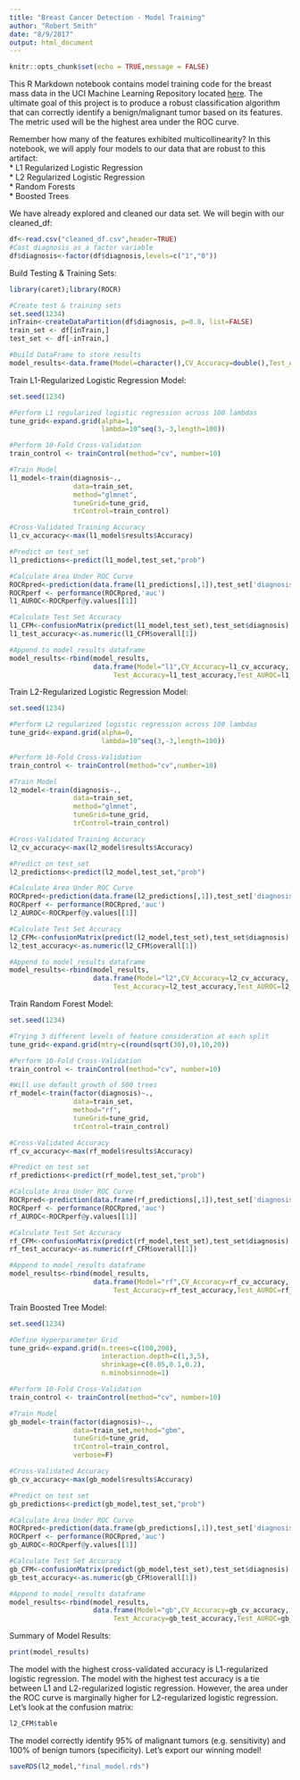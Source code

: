 ```yaml
---
title: "Breast Cancer Detection - Model Training"
author: "Robert Smith"
date: "8/9/2017"
output: html_document
---
```


```r
knitr::opts_chunk$set(echo = TRUE,message = FALSE)
```
This R Markdown notebook contains model training code for the breast mass data in the UCI Machine Learning Repository located [here](https://archive.ics.uci.edu/ml/datasets/Breast+Cancer+Wisconsin+(Diagnostic)). The ultimate goal of this project is to produce a robust classification algorithm that can correctly identify a benign/malignant tumor based on its features. The metric used will be the highest area under the ROC curve.

Remember how many of the features exhibited multicollinearity? In this notebook, we will apply four models to our data that are robust to this artifact:  
  * L1 Regularized Logistic Regression  
  * L2 Regularized Logistic Regression  
  * Random Forests  
  * Boosted Trees  

We have already explored and cleaned our data set. We will begin with our cleaned_df:
```r
df<-read.csv("cleaned_df.csv",header=TRUE)
#Cast diagnosis as a factor variable
df$diagnosis<-factor(df$diagnosis,levels=c("1","0"))
```

Build Testing & Training Sets:
```r
library(caret);library(ROCR)

#Create test & training sets
set.seed(1234)
inTrain<-createDataPartition(df$diagnosis, p=0.8, list=FALSE)
train_set <- df[inTrain,]
test_set <- df[-inTrain,]

#Build DataFrame to store results
model_results<-data.frame(Model=character(),CV_Accuracy=double(),Test_Accuracy=double(),Test_AUROC=double())
```

Train L1-Regularized Logistic Regression Model:
```r
set.seed(1234)

#Perform L1 regularized logistic regression across 100 lambdas
tune_grid<-expand.grid(alpha=1,
                       lambda=10^seq(3,-3,length=100))

#Perform 10-Fold Cross-Validation
train_control <- trainControl(method="cv", number=10)

#Train Model
l1_model<-train(diagnosis~.,
                data=train_set,
                method="glmnet",
                tuneGrid=tune_grid,
                trControl=train_control)

#Cross-Validated Training Accuracy
l1_cv_accuracy<-max(l1_model$results$Accuracy)

#Predict on test_set
l1_predictions<-predict(l1_model,test_set,"prob")

#Calculate Area Under ROC Curve
ROCRpred<-prediction(data.frame(l1_predictions[,1]),test_set['diagnosis'])
ROCRperf <- performance(ROCRpred,'auc')
l1_AUROC<-ROCRperf@y.values[[1]]

#Calculate Test Set Accuracy
l1_CFM<-confusionMatrix(predict(l1_model,test_set),test_set$diagnosis)
l1_test_accuracy<-as.numeric(l1_CFM$overall[1])

#Append to model_results dataframe
model_results<-rbind(model_results,
                     data.frame(Model="l1",CV_Accuracy=l1_cv_accuracy,
                          Test_Accuracy=l1_test_accuracy,Test_AUROC=l1_AUROC))
```

Train L2-Regularized Logistic Regression Model:
```r
set.seed(1234)

#Perform L2 regularized logistic regression across 100 lambdas
tune_grid<-expand.grid(alpha=0,
                       lambda=10^seq(3,-3,length=100))

#Perform 10-Fold Cross-Validation
train_control <- trainControl(method="cv",number=10)

#Train Model
l2_model<-train(diagnosis~.,
                data=train_set,
                method="glmnet",
                tuneGrid=tune_grid,
                trControl=train_control)

#Cross-Validated Training Accuracy
l2_cv_accuracy<-max(l2_model$results$Accuracy)

#Predict on test_set
l2_predictions<-predict(l2_model,test_set,"prob")

#Calculate Area Under ROC Curve
ROCRpred<-prediction(data.frame(l2_predictions[,1]),test_set['diagnosis'])
ROCRperf <- performance(ROCRpred,'auc')
l2_AUROC<-ROCRperf@y.values[[1]]

#Calculate Test Set Accuracy
l2_CFM<-confusionMatrix(predict(l2_model,test_set),test_set$diagnosis)
l2_test_accuracy<-as.numeric(l2_CFM$overall[1])

#Append to model_results dataframe
model_results<-rbind(model_results,
                     data.frame(Model="l2",CV_Accuracy=l2_cv_accuracy,
                          Test_Accuracy=l2_test_accuracy,Test_AUROC=l2_AUROC))
```

Train Random Forest Model:
```r
set.seed(1234)

#Trying 3 different levels of feature consideration at each split
tune_grid<-expand.grid(mtry=c(round(sqrt(30),0),10,20))

#Perform 10-Fold Cross-Validation
train_control <- trainControl(method="cv", number=10)

#Will use default growth of 500 trees
rf_model<-train(factor(diagnosis)~.,
                data=train_set,
                method="rf",
                tuneGrid=tune_grid,
                trControl=train_control)

#Cross-Validated Accuracy
rf_cv_accuracy<-max(rf_model$results$Accuracy)

#Predict on test set
rf_predictions<-predict(rf_model,test_set,"prob")

#Calculate Area Under ROC Curve
ROCRpred<-prediction(data.frame(rf_predictions[,1]),test_set['diagnosis'])
ROCRperf <- performance(ROCRpred,'auc')
rf_AUROC<-ROCRperf@y.values[[1]]

#Calculate Test Set Accuracy
rf_CFM<-confusionMatrix(predict(rf_model,test_set),test_set$diagnosis)
rf_test_accuracy<-as.numeric(rf_CFM$overall[1])

#Append to model_results dataframe
model_results<-rbind(model_results,
                     data.frame(Model="rf",CV_Accuracy=rf_cv_accuracy,
                          Test_Accuracy=rf_test_accuracy,Test_AUROC=rf_AUROC))
```

Train Boosted Tree Model:
```r
set.seed(1234)

#Define Hyperparameter Grid
tune_grid<-expand.grid(n.trees=c(100,200),
                       interaction.depth=c(1,3,5),
                       shrinkage=c(0.05,0.1,0.2),
                       n.minobsinnode=1)

#Perform 10-Fold Cross-Validation
train_control <- trainControl(method="cv", number=10)

#Train Model
gb_model<-train(factor(diagnosis)~.,
                data=train_set,method="gbm",
                tuneGrid=tune_grid,
                trControl=train_control,
                verbose=F)

#Cross-Validated Accuracy
gb_cv_accuracy<-max(gb_model$results$Accuracy)

#Predict on test set
gb_predictions<-predict(gb_model,test_set,"prob")

#Calculate Area Under ROC Curve
ROCRpred<-prediction(data.frame(gb_predictions[,1]),test_set['diagnosis'])
ROCRperf <- performance(ROCRpred,'auc')
gb_AUROC<-ROCRperf@y.values[[1]]

#Calculate Test Set Accuracy
gb_CFM<-confusionMatrix(predict(gb_model,test_set),test_set$diagnosis)
gb_test_accuracy<-as.numeric(gb_CFM$overall[1])

#Append to model_results dataframe
model_results<-rbind(model_results,
                     data.frame(Model="gb",CV_Accuracy=gb_cv_accuracy,
                          Test_Accuracy=gb_test_accuracy,Test_AUROC=gb_AUROC))
```

Summary of Model Results:
```r
print(model_results)
```

The model with the highest cross-validated accuracy is L1-regularized logistic regression. The model with the highest test accuracy is a tie between L1 and L2-regularized logistic regression. However, the area under the ROC curve is marginally higher for L2-regularized logistic regression. Let's look at the confusion matrix:
```r
l2_CFM$table
```
The model correctly identify 95% of malignant tumors (e.g. sensitivity) and 100% of benign tumors (specificity). Let's export our winning model!

```r
saveRDS(l2_model,"final_model.rds")
```